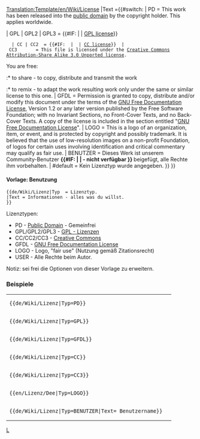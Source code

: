 <noinclude>[[Translation:Template/en/Wiki/License]]</noinclude><noinclude>
</noinclude>
<includeonly>{{de/Manual/Ambox| Typ   = Notiz
| Bild  ={{#switch: {{{Typ|}}}
   | PD                =Public domain Grey.png
   | GPL | GPL2 | GPL3
   | CC | CC2 | CC3    =Copyright red.png
   | LOGO | USER       =Copyright black.png
   | GFDL              =Heckert GNU.png
   | #default          =Content.png}}
|Text ={{#switch: {{{Typ|}}} <!-- 

-->| PD        = This work has been released into the [http://en.wikipedia.org/wiki/Public_domain public domain] by the copyright holder. This applies worldwide.<p style="font-size: 80%">{{{Text|}}}</p><!-- 

-->| GPL | GPL2 | GPL3 = {{#IF: {{{Text|}}} | {{{Text}}} | [http://www.gnu.org/licenses/licenses.html GPL license]}}
   | CC | CC2  = {{#IF: {{{Text|}}} | {{{Text}}} | [http://creativecommons.org/about/licenses CC license]}} <!-- 

-->| CC3       = This file is licensed under the [http://en.wikipedia.org/wiki/en:Creative_Commons Creative Commons] <!-- 
                 -->[http://creativecommons.org/licenses/by-sa/3.0/deed.en Attribution-Share Alike 3.0 Unported license].

You are free:
:* to share - to copy, distribute and transmit the work
:* to remix - to adapt the work<!--

Under the following conditions:
:* attribution - You must attribute the work in the manner specified by the author or licensor (but not in any way that suggests that they endorse you or your use of the work).
:* share alike - If you alter, transform, or build upon this work, you may distribute the <!--
                 -->resulting work only under the same or similar license to this one.<!--

-->| GFDL      = Permission is granted to copy, distribute and/or modify this document under the terms of the <!--
                 -->[http://en.wikipedia.org/wiki/GNU_Free_Documentation_License GNU Free Documentation License], <!--
                 -->Version 1.2 or any later version published by the Free Software Foundation; with no Invariant <!--
                 -->Sections, no Front-Cover Texts, and no Back-Cover Texts. A copy of the license is included in <!--
                 -->the section entitled "[http://commons.wikimedia.org/wiki/Commons:GNU_Free_Documentation_License <!--
                 -->GNU Free Documentation License]". <!--

-->| LOGO      = This is a logo of an organization, item, or event, and is protected by copyright and possibly trademark. <!--
                 -->It is believed that the use of low-resolution images on a non-profit Foundation, of logos for certain <!--
                 -->uses involving identification and critical commentary may qualify as fair use.<!--

-->| BENUTZER      = Dieses Werk ist unserem Community-Benutzer <strong>{{#IF: {{{Text|}}} | {{{Text}}}| - nicht verfügbar }}<!--
                 --></strong> beigefügt, alle Rechte ihm vorbehalten.<!--

-->| #default  = Kein Lizenztyp wurde angegeben.
}} }}</includeonly><noinclude>             

====Vorlage: Benutzung====
<pre>
{{de/Wiki/Lizenz|Typ  = Lizenztyp.
|Text = Informationen - alles was du willst.
}}
</pre>
Lizenztypen:
* PD            - [http://en.wikipedia.org/wiki/Public_domain Public Domain] - Gemeinfrei
* GPL/GPL2/GPL3 - [http://www.gnu.org/licenses/licenses.html GPL - Lizenzen]
* CC/CC2/CC3    - [http://en.wikipedia.org/wiki/en:Creative_Commons Creative Commons]
* GFDL          - [http://en.wikipedia.org/wiki/GNU_Free_Documentation_License GNU Free Documentation License]
* LOGO          - Logo, "fair use" (Nutzung gemäß Zitationsrecht)
* USER          - Alle Rechte beim Autor.
Notiz: sei frei die Optionen von dieser Vorlage zu erweitern.

=== Beispiele ===
{|
|<pre>{{de/Wiki/Lizenz|Typ=PD}}</pre>
|{{de/Wiki/Lizenz|Typ=PD}}
|-
|<pre>{{de/Wiki/Lizenz|Typ=GPL}}</pre>
|{{de/Wiki/Lizenz|Typ=GPL}}
|-
|<pre>{{de/Wiki/Lizenz|Typ=GFDL}}</pre>
|{{de/Wiki/Lizenz|Typ=GFDL}}
|-
|<pre>{{de/Wiki/Lizenz|Typ=CC}}</pre>
|{{de/Wiki/Lizenz|Typ=CC}}
|-
|<pre>{{de/Wiki/Lizenz|Typ=CC3}}</pre>
|{{de/Wiki/Lizenz|Typ=CC3}}
|-
|<pre>{{en/Lizenz/Dee|Typ=LOGO}}</pre>
|{{de/Wiki/Lizenz|Typ=LOGO}}
|-
|<pre>{{de/Wiki/Lizenz|Typ=BENUTZER|Text= Benutzername}}</pre>
|{{de/Wiki/Lizenz|Typ=BENUTZER|Text=Benutzername}}
|}

[[Category:de/Manual/Base Set/Message-Boxen|L]]
</noinclude>